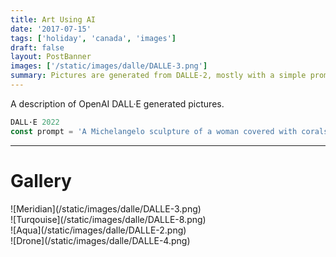 ```yaml
---
title: Art Using AI
date: '2017-07-15'
tags: ['holiday', 'canada', 'images']
draft: false
layout: PostBanner
images: ['/static/images/dalle/DALLE-3.png']
summary: Pictures are generated from DALLE-2, mostly with a simple prompt like -
---
```


A description of OpenAI DALL·E generated pictures.

```js
DALL·E 2022
const prompt = 'A Michelangelo sculpture of a woman covered with corals , gold and turquoise  paint under water'
```

---

# Gallery

<div className="m-4 flex flex-wrap overflow-hidden bg-primary-800 px-4 ">
  <div className=" my-1 w-full overflow-hidden px-2 ring-primary-400 xl:my-1 xl:w-1/2 xl:px-2">
    ![Meridian](/static/images/dalle/DALLE-3.png)
  </div>
  <div className="my-1 w-full overflow-hidden px-2 xl:my-1 xl:w-1/2 xl:px-2">
    ![Turqouise](/static/images/dalle/DALLE-8.png)
  </div>
  <div className="my-1 w-full overflow-hidden px-2 xl:my-1 xl:w-1/2 xl:px-2">
    ![Aqua](/static/images/dalle/DALLE-2.png)
  </div>
  <div className="my-1 w-full overflow-hidden px-2 xl:my-1 xl:w-1/2 xl:px-2">
    ![Drone](/static/images/dalle/DALLE-4.png)
  </div>
</div>
